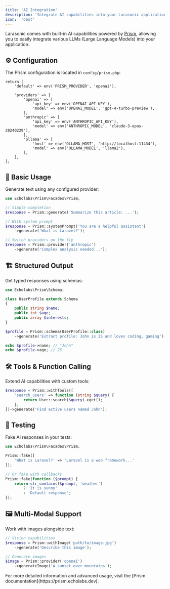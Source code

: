 ```yaml
---
title: 'AI Integration'
description: 'Integrate AI capabilities into your Larasonic application using Prism'
icon: 'robot'
---
```


Larasonic comes with built-in AI capabilities powered by [Prism](https://prism.echolabs.dev), allowing you to easily integrate various LLMs (Large Language Models) into your application.

## ⚙️ Configuration

The Prism configuration is located in `config/prism.php`:

```php:config/prism.php
return [
    'default' => env('PRISM_PROVIDER', 'openai'),
    
    'providers' => [
        'openai' => [
            'api_key' => env('OPENAI_API_KEY'),
            'model' => env('OPENAI_MODEL', 'gpt-4-turbo-preview'),
        ],
        'anthropic' => [
            'api_key' => env('ANTHROPIC_API_KEY'),
            'model' => env('ANTHROPIC_MODEL', 'claude-3-opus-20240229'),
        ],
        'ollama' => [
            'host' => env('OLLAMA_HOST', 'http://localhost:11434'),
            'model' => env('OLLAMA_MODEL', 'llama2'),
        ],
    ],
];
```

## 🚀 Basic Usage

Generate text using any configured provider:

```php
use Echolabs\Prism\Facades\Prism;

// Simple completion
$response = Prism::generate('Summarize this article: ...');

// With system prompt
$response = Prism::systemPrompt('You are a helpful assistant')
    ->generate('What is Laravel?');

// Switch providers on the fly
$response = Prism::provider('anthropic')
    ->generate('Complex analysis needed...');
```

## 🏗️ Structured Output

Get typed responses using schemas:

```php
use Echolabs\Prism\Schema;

class UserProfile extends Schema
{
    public string $name;
    public int $age;
    public array $interests;
}

$profile = Prism::schema(UserProfile::class)
    ->generate('Extract profile: John is 25 and loves coding, gaming');

echo $profile->name; // "John"
echo $profile->age; // 25
```

## 🛠️ Tools & Function Calling

Extend AI capabilities with custom tools:

```php
$response = Prism::withTools([
    'search_users' => function (string $query) {
        return User::search($query)->get();
    },
])->generate('Find active users named John');
```

## 🧪 Testing

Fake AI responses in your tests:

```php
use Echolabs\Prism\Facades\Prism;

Prism::fake([
    'What is Laravel?' => 'Laravel is a web framework...'
]);

// Or fake with callbacks
Prism::fake(function ($prompt) {
    return str_contains($prompt, 'weather') 
        ? 'It is sunny' 
        : 'Default response';
});
```

## 🖼️ Multi-Modal Support

Work with images alongside text:

```php
// Vision capabilities
$response = Prism::withImage('path/to/image.jpg')
    ->generate('Describe this image');

// Generate images
$image = Prism::provider('openai')
    ->generateImage('A sunset over mountains');
```

<Tip>
For more detailed information and advanced usage, visit the [Prism documentation](https://prism.echolabs.dev).
</Tip>
